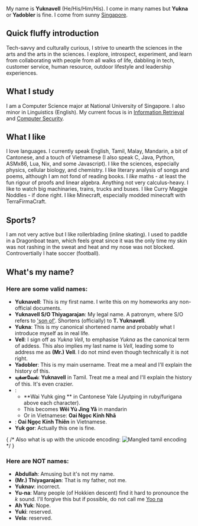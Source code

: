 ---
---

My name is **Yuknavell** (He/His/Him/His). I come in many names but **Yukna** or **Yadobler** is fine. I come from sunny [Singapore](https://en.wikipedia.org/wiki/Singapore).

## Quick fluffy introduction
Tech-savvy and culturally curious, I strive to unearth the sciences in the arts and the arts in the sciences. I explore, introspect, experiment, and learn from collaborating with people from all walks of life, dabbling in tech, customer service, human resource, outdoor lifestyle and leadership experiences.

## What I study
I am a Computer Science major at National University of Singapore. I also minor in Linguistics (English). My current focus is in [Information Retrieval](https://en.wikipedia.org/wiki/Information_retrieval) and [Computer Security](https://en.wikipedia.org/wiki/Computer_security).

## What I like
I love languages. I currently speak English, Tamil, Malay, Mandarin, a bit of Cantonese, and a touch of Vietnamese (I also speak C, Java, Python, ASMx86, Lua, Nix, and some Javascript).
I like the sciences, especially physics, cellular biology, and chemistry. I like literary analysis of songs and poems, although I am not fond of reading books. 
I _like_ maths - at least the fun rigour of proofs and linear algebra. Anything not very calculus-heavy. I like to watch big machinaries, trains, trucks and buses. I like Curry Maggie Noddles - if done right. 
I like Minecraft, especially modded minecraft with TerraFirmaCraft.


## Sports?
I am not very active but I like rollerblading (inline skating). I used to paddle in a Dragonboat team, which feels great since it was the only time my skin was not rashing in the sweat and heat and my nose was not blocked. Controvertially I hate soccer (football).

## What's my name?
### Here are some valid names:
- **Yuknavell**: This is my first name. I write this on my homeworks any non-official documents.
- **Yuknavell S&#47;O Thiyagarajan**: My legal name. A patronym, where S&#47;O refers to ['son of'](https://en.wikipedia.org/wiki/Indian_Singaporeans#Naming_conventions). Shortens (officially) to **T. Yuknavell**.
- **Yukna**: This is my canonical shortened name and probably what I introduce myself as in real life.
- **Vell**: I sign off as _Yukna Vell_, to emphasise _Yukna_ as the canonical term of addess. This also implies my last name is _Vell_, leading some to address me as **(Mr.) Vell**. I do not mind even though technically it is not right.
- **Yadobler**: This is my main username. Treat me a meal and I'll explain the history of this.
- **யுக்னவேல்**: **Yuknavell** in Tamil. Treat me a meal and I'll explain the history of this. It's even crazier.
- **<Furigana hanzi="威玉敬雅" jyutping="wai1 juk6 ging3 ngaa5" />**: 
    - **Wai Yuhk ging ** in Cantonese Yale (Jyutping in ruby/furigana above each character). 
    - This becomes **Wēi Yù Jìng Yǎ** in mandarin
    - Or in Vietnamese: **Oai Ngọc Kính Nhã** 
- **<Furigana hanzi="威玉敬天" jyutping="Oai Ngọc Kính Thiên" />**: **Oai Ngọc Kính Thiên** in Vietnamese. 
- **Yuk gor**: Actually this one is fine.

{ /* Also what is up with the unicode encoding:  ![Mangled tamil encoding]('../assets/tamilname_mangled.png') */ }

### Here are **NOT** names:
- **Abdullah**: Amusing but it's not my name.
- **(Mr.) Thiyagarajan**: That is my father, not me.
- **Yuknav**: incorrect.
- **Yu-na**: Many people (of Hokkien descent) find it hard to pronounce the _k_ sound. I'll forgive this but if possible, do not call me [Yoo na](https://en.wikipedia.org/wiki/Im_Yoon-ah)
- **Ah Yuk**: Nope.
- **Yuki**: reserved.
- **Vela**: reserved.
